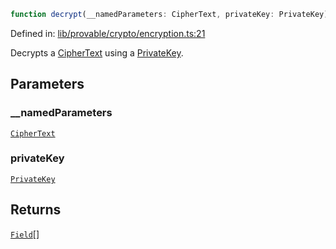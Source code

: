 ```ts
function decrypt(__namedParameters: CipherText, privateKey: PrivateKey): Field[]
```

Defined in: [lib/provable/crypto/encryption.ts:21](https://github.com/o1-labs/o1js/blob/df1ff77af12d7cbbed4a6167f02815fad4f0dceb/src/lib/provable/crypto/encryption.ts#L21)

Decrypts a [CipherText](../type-aliases/CipherText.mdx) using a [PrivateKey](../../../classes/PrivateKey.mdx).

## Parameters

### \_\_namedParameters

[`CipherText`](../type-aliases/CipherText.mdx)

### privateKey

[`PrivateKey`](../../../classes/PrivateKey.mdx)

## Returns

[`Field`](../../../classes/Field.mdx)[]
